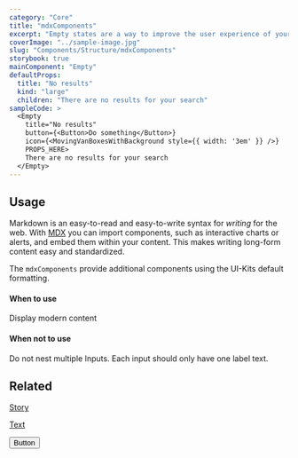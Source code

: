 ```yaml
---
category: "Core"
title: "mdxComponents"
excerpt: "Empty states are a way to improve the user experience of your product, from onboarding to encouraging users to interact with your app."
coverImage: "../sample-image.jpg"
slug: "Components/Structure/mdxComponents"
storybook: true
mainComponent: "Empty"
defaultProps:
  title: "No results"
  kind: "large"
  children: "There are no results for your search"
sampleCode: >
  <Empty
    title="No results"
    button={<Button>Do something</Button>}
    icon={<MovingVanBoxesWithBackground style={{ width: '3em' }} />} 
    PROPS_HERE>
    There are no results for your search
  </Empty>
---
```


## Usage

Markdown is an easy-to-read and easy-to-write syntax for _writing_ for the web. With [MDX](https://mdxjs.com/) you can import components, such as interactive charts or alerts, and embed them within your content.
This makes writing long-form content easy and standardized.

The `mdxComponents` provide additional components using the UI-Kits default formatting.

#### When to use

Display modern content

#### When not to use

Do not nest multiple Inputs. Each input should only have one label text.

## Related

[Story](?path=/docs/components-story--regular)

[Text](?path=/docs/components-text--regular)

<Button>Button</Button>
